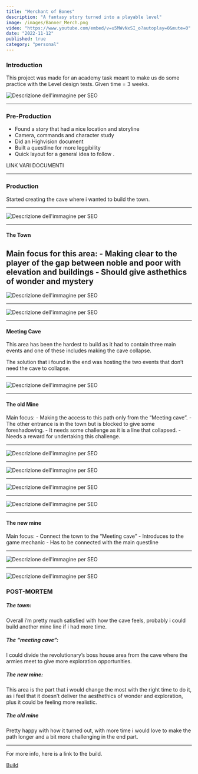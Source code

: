 ```yaml
---
title: "Merchant of Bones"
description: "A fantasy story turned into a playable level"
image: /images/Banner_Merch.png
video: "https://www.youtube.com/embed/v=u5MWvNxSI_o?autoplay=0&mute=0"
date: "2022-11-12"
published: true
category: "personal"
---
```


### Introduction

This project was made for an academy task meant to make us do some practice with the Level design tests. 
Given time = 3 weeks.

![Descrizione dell'immagine per SEO](/images/test_level_design.png "Test")

---

### Pre-Production

- Found a story that had a nice location and storyline
- Camera, commands and character study
- Did an Highvision document
- Built a questline for more leggibility
- Quick layout for a general idea to follow .

LINK VARI DOCUMENTI

---

### Production

Started creating the cave where i wanted to build the town. 

---

![Descrizione dell'immagine per SEO](/images/Prima_Dopo_town.png "Before and after")

---

#### The Town

Main focus for this area: 
    - Making clear to the player of the gap between noble and poor with elevation and buildings 
    - Should give asthethics of wonder and mystery
---

![Descrizione dell'immagine per SEO](/images/Divario_Town.png "Noble and poor")

---

![Descrizione dell'immagine per SEO](/images/Wonder_town.png "Wonder")

---

#### Meeting Cave

This area has been the hardest to build as it had to contain three main events and one of these includes 
making the cave collapse. 

The solution that i found in the end was hosting the two events that don’t need the cave 
to collapse. 

---

![Descrizione dell'immagine per SEO](/images/Cave_meeting.gif "Cave entrance")

---

#### The old Mine

Main focus: 
    - Making the access to this path only from the “Meeting cave”.
    - The other entrance is in the town but is blocked to give some foreshadowing.
    - It needs some challenge as it is a line that collapsed.
    - Needs a reward for undertaking this challenge.

---

![Descrizione dell'immagine per SEO](/images/Old_Mine_entrance.png "Old mine entrance")

---

![Descrizione dell'immagine per SEO](/images/Old_Mine_EntranceTown.png "Old mine entrance in town")

--- 

![Descrizione dell'immagine per SEO](/images/Parkour.gif "Parkour")

---

![Descrizione dell'immagine per SEO](/images/Piccone.png "Reward")

--- 

#### The new mine 

Main focus: 
    - Connect the town to the “Meeting cave”
    - Introduces to the game mechanic
    - Has to be connected with the main questline

---

![Descrizione dell'immagine per SEO](/images/Mechanic.gif "Game mechanic")

---

![Descrizione dell'immagine per SEO](/images/Letter.gif "Connection to storyline")

### POST-MORTEM

##### The town: 
Overall i’m pretty much satisfied with how the cave feels, probably i could build another mine line 
if i had more time. 
 
##### The “meeting cave”:
I could divide the revolutionary’s boss house area from the cave where the armies meet
to give more exploration opportunities.

##### The new mine:
This area is the part that i would change the most with the right time to do it, as i feel that it 
doesn’t deliver the aesthethics of wonder and exploration, plus it could be feeling more realistic. 

##### The old mine
Pretty happy with how it turned out, with more time i would love to make the path longer 
and a bit more challenging in the end part.

---

For more info, here is a link to the build.

[Build](https://drive.google.com/file/d/1Tcpdw3-0fJKHPWC-G8blhK1WwcyO20FC/view?usp=drive_link)
